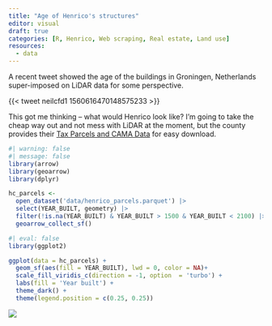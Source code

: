 ```yaml
---
title: "Age of Henrico's structures"
editor: visual
draft: true
categories: [R, Henrico, Web scraping, Real estate, Land use]
resources:
  - data
---
```


A recent tweet showed the age of the buildings in Groningen, Netherlands super-imposed on LiDAR data for some perspective.

{{< tweet neilcfd1 1560616470148575233 >}}

This got me thinking -- what would Henrico look like? I'm going to take the cheap way out and not mess with LiDAR at the moment, but the county provides their [Tax Parcels and CAMA Data](https://data-henrico.opendata.arcgis.com/datasets/Henrico::tax-parcels-and-cama-data/explore) for easy download.

```r
#| warning: false
#| message: false
library(arrow)
library(geoarrow)
library(dplyr)

hc_parcels <-
  open_dataset('data/henrico_parcels.parquet') |> 
  select(YEAR_BUILT, geometry) |> 
  filter(!is.na(YEAR_BUILT) & YEAR_BUILT > 1500 & YEAR_BUILT < 2100) |> 
  geoarrow_collect_sf()
```

```r
#| eval: false
library(ggplot2)

ggplot(data = hc_parcels) +
  geom_sf(aes(fill = YEAR_BUILT), lwd = 0, color = NA)+
  scale_fill_viridis_c(direction = -1, option  = 'turbo') +
  labs(fill = 'Year built') +
  theme_dark() +
  theme(legend.position = c(0.25, 0.25))

```

![](henrico_parcels.png)
